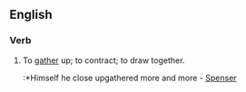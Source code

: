 ==English==

===Verb===
{{en-verb}}

# {{obsolete}} To [[gather]] up; to contract; to draw together.
#:*Himself he close upgathered more and more - [[Spenser]]